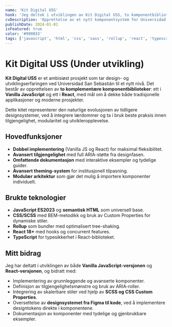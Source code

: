 ```yaml
---
name: 'Kit Digital USS'
hook: 'Jeg deltok i utviklingen av Kit Digital USS, to komponentbiblioteker (Vanilla JS og React) som er tilgjengelige og modulære, og som oversetter det institusjonelle designet fra Figma til gjenbrukbar kode.'
cvDescription: 'Opprettelse av et nytt komponent­system for Universidad San Sebastián, med to parallelle biblioteker (Vanilla JS og React) og omfattende teknisk dokumentasjon. Pågående prosjekt.'
publishDate: 2024-01-01
isFeatured: true
color: '#990033'
tags: ['javascript', 'html', 'css', 'sass', 'rollup', 'react', 'typescript', 'under-utvikling']
---
```


# Kit Digital USS (Under utvikling)

**Kit Digital USS** er et ambisiøst prosjekt som tar design- og utviklingserfaringen ved Universidad San Sebastián til et nytt nivå. Det består av opprettelsen av **to komplementære komponentbiblioteker**: ett i **Vanilla JavaScript** og ett i **React**, med mål om å dekke både tradisjonelle applikasjoner og moderne prosjekter.

Dette kitet representerer den naturlige evolusjonen av tidligere designsystemer, ved å integrere lærdommer og ta i bruk beste praksis innen tilgjengelighet, modularitet og utvikleropplevelse.

## Hovedfunksjoner

- **Dobbel implementering** (Vanilla JS og React) for maksimal fleksibilitet.
- **Avansert tilgjengelighet** med full ARIA-støtte fra designfasen.
- **Omfattende dokumentasjon** med interaktive eksempler og tydelige guider.
- **Avansert theming-system** for institusjonell tilpasning.
- **Modulær arkitektur** som gjør det mulig å importere komponenter individuelt.

## Brukte teknologier

- **JavaScript ES2023** og **semantisk HTML** som universell base.
- **CSS/SCSS** med BEM-metodikk og bruk av Custom Properties for dynamiske stiler.
- **Rollup** som bundler med optimalisert tree-shaking.
- **React 18+** med hooks og concurrent features.
- **TypeScript** for typesikkerhet i React-biblioteket.

## Mitt bidrag

Jeg har deltatt i utviklingen av både **Vanilla JavaScript-versjonen** og **React-versjonen**, og bidratt med:

- Implementering av grunnleggende og avanserte komponenter.
- Definisjon av tilgjengelighetsmønstre og bruk av ARIA-roller.
- Integrering av skalerbare stiler ved hjelp av **SCSS og CSS Custom Properties**.
- Oversettelse av **designsystemet fra Figma til kode**, ved å implementere designtokens direkte i komponentene.
- Dokumentasjon av komponenter med tydelige og gjenbrukbare eksempler.
